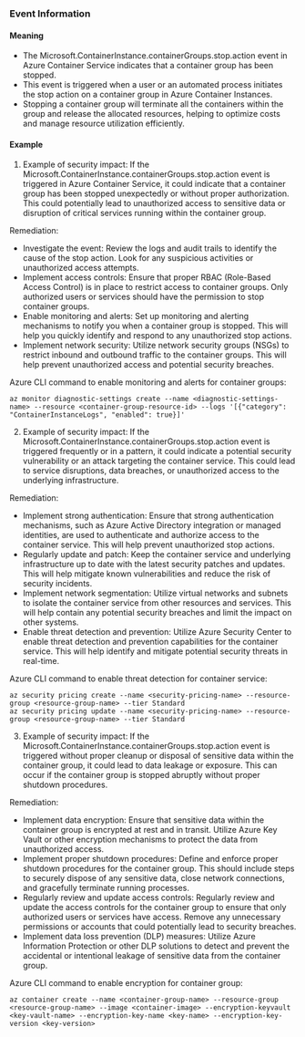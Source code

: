 
### Event Information

#### Meaning

- The Microsoft.ContainerInstance.containerGroups.stop.action event in Azure Container Service indicates that a container group has been stopped.
- This event is triggered when a user or an automated process initiates the stop action on a container group in Azure Container Instances.
- Stopping a container group will terminate all the containers within the group and release the allocated resources, helping to optimize costs and manage resource utilization efficiently.

#### Example

1. Example of security impact: If the Microsoft.ContainerInstance.containerGroups.stop.action event is triggered in Azure Container Service, it could indicate that a container group has been stopped unexpectedly or without proper authorization. This could potentially lead to unauthorized access to sensitive data or disruption of critical services running within the container group.

Remediation:
- Investigate the event: Review the logs and audit trails to identify the cause of the stop action. Look for any suspicious activities or unauthorized access attempts.
- Implement access controls: Ensure that proper RBAC (Role-Based Access Control) is in place to restrict access to container groups. Only authorized users or services should have the permission to stop container groups.
- Enable monitoring and alerts: Set up monitoring and alerting mechanisms to notify you when a container group is stopped. This will help you quickly identify and respond to any unauthorized stop actions.
- Implement network security: Utilize network security groups (NSGs) to restrict inbound and outbound traffic to the container groups. This will help prevent unauthorized access and potential security breaches.

Azure CLI command to enable monitoring and alerts for container groups:
```
az monitor diagnostic-settings create --name <diagnostic-settings-name> --resource <container-group-resource-id> --logs '[{"category": "ContainerInstanceLogs", "enabled": true}]'
```

2. Example of security impact: If the Microsoft.ContainerInstance.containerGroups.stop.action event is triggered frequently or in a pattern, it could indicate a potential security vulnerability or an attack targeting the container service. This could lead to service disruptions, data breaches, or unauthorized access to the underlying infrastructure.

Remediation:
- Implement strong authentication: Ensure that strong authentication mechanisms, such as Azure Active Directory integration or managed identities, are used to authenticate and authorize access to the container service. This will help prevent unauthorized stop actions.
- Regularly update and patch: Keep the container service and underlying infrastructure up to date with the latest security patches and updates. This will help mitigate known vulnerabilities and reduce the risk of security incidents.
- Implement network segmentation: Utilize virtual networks and subnets to isolate the container service from other resources and services. This will help contain any potential security breaches and limit the impact on other systems.
- Enable threat detection and prevention: Utilize Azure Security Center to enable threat detection and prevention capabilities for the container service. This will help identify and mitigate potential security threats in real-time.

Azure CLI command to enable threat detection for container service:
```
az security pricing create --name <security-pricing-name> --resource-group <resource-group-name> --tier Standard
az security pricing update --name <security-pricing-name> --resource-group <resource-group-name> --tier Standard
```

3. Example of security impact: If the Microsoft.ContainerInstance.containerGroups.stop.action event is triggered without proper cleanup or disposal of sensitive data within the container group, it could lead to data leakage or exposure. This can occur if the container group is stopped abruptly without proper shutdown procedures.

Remediation:
- Implement data encryption: Ensure that sensitive data within the container group is encrypted at rest and in transit. Utilize Azure Key Vault or other encryption mechanisms to protect the data from unauthorized access.
- Implement proper shutdown procedures: Define and enforce proper shutdown procedures for the container group. This should include steps to securely dispose of any sensitive data, close network connections, and gracefully terminate running processes.
- Regularly review and update access controls: Regularly review and update the access controls for the container group to ensure that only authorized users or services have access. Remove any unnecessary permissions or accounts that could potentially lead to security breaches.
- Implement data loss prevention (DLP) measures: Utilize Azure Information Protection or other DLP solutions to detect and prevent the accidental or intentional leakage of sensitive data from the container group.

Azure CLI command to enable encryption for container group:
```
az container create --name <container-group-name> --resource-group <resource-group-name> --image <container-image> --encryption-keyvault <key-vault-name> --encryption-key-name <key-name> --encryption-key-version <key-version>
```

